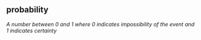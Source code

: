## probability

<dfn>A number between 0 and 1 where 0 indicates impossibility of the event and 1 indicates certainty</dfn>


